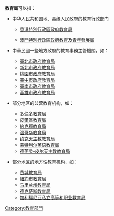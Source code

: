 {{distinguish|教育部}}

'''教育局'''可以指：
* {{flagicon|CHN}} 中华人民共和国地、县级人民政府的教育行政部门
** {{flagicon|HKG}} [[香港特別行政區政府|香港特別行政區政府]][[教育局_(香港)|教育局]]
** {{flagicon|MAC}} [[澳門特別行政區政府|澳門特別行政區政府]][[教育及青年發展局|教育及青年發展局]]
* {{flagicon|ROC}} 中華民國一些地方政府的教育事務主管機關，如：
**[[臺北市政府教育局|臺北市政府教育局]]
**[[新北市政府教育局|新北市政府教育局]]
**[[桃園市政府教育局|桃園市政府教育局]]
**[[臺中市政府教育局|臺中市政府教育局]]
**[[臺南市政府教育局|臺南市政府教育局]]
**[[高雄市政府教育局|高雄市政府教育局]]
* {{flag|CAN}}部分地区的公营教育机构，如：
**[[多倫多教育局|多倫多教育局]]
**[[皮爾區教育局|皮爾區教育局]]
**[[約克郡教育局|約克郡教育局]]
**[[温哥华教育局|温哥华教育局]]
**[[约克天主教教育局|约克天主教教育局]]
**[[蒙特利尔英语教育局|蒙特利尔英语教育局]]
**[[德芙灵-皮尔天主教教育局|德芙灵-皮尔天主教教育局]]
* {{flag|USA}}部分地区的地方性教育机构，如：
**[[费城教育局|费城教育局]]
**[[紐約市教育局|紐約市教育局]]
**[[马里兰州教育局|马里兰州教育局]]
**[[德克萨斯教育局|德克萨斯教育局]]
**[[加利福尼亚私立高等和职业教育局|加利福尼亚私立高等和职业教育局]]

{{disambig|Cat=三字組織機構消歧義}}

[[Category:教育部門|Category:教育部門]]